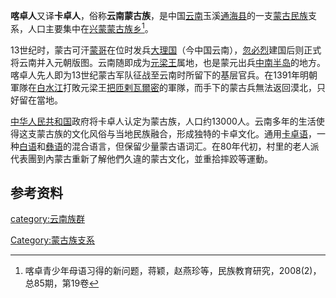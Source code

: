 '''喀卓人'''又译'''卡卓人'''，俗称'''云南蒙古族'''，是中国[[云南|云南]]玉溪[[通海县|通海县]]的一支[[蒙古民族|蒙古民族]]支系，人口主要集中在[[兴蒙蒙古族乡|兴蒙蒙古族乡]]<ref>喀卓青少年母语习得的新问题，蒋颖，赵燕珍等，民族教育研究，2008(2)，总85期，第19卷</ref>。

13世纪时，蒙古可汗[[蒙哥|蒙哥]]在位时发兵[[大理国|大理国]]（今中国云南），[[忽必烈|忽必烈]]建国后则正式将云南并入元朝版图。云南随即成为[[元梁王|元梁王]]属地，也是蒙元出兵[[中南半岛|中南半岛]]的地方。喀卓人先人即为13世纪蒙古军队征战至云南时所留下的基层官兵。在1391年明朝軍隊在[[白水江|白水江]]打敗元梁王[[把匝剌瓦爾密|把匝剌瓦爾密]]的軍隊，而手下的蒙古兵無法返回漠北，只好留在當地。

[[中华人民共和国|中华人民共和国]]政府将卡卓人认定为蒙古族，人口约13000人{{fact}}。云南多年的生活使得这支蒙古族的文化风俗与当地民族融合，形成独特的卡卓文化。通用[[卡卓语|卡卓语]]，一种[[白语|白语]]和[[彝语|彝语]]的混合语言，但保留少量蒙古语词汇。在80年代初，村里的老人派代表團到內蒙古重新了解他們久違的蒙古文化，並重拾摔跤等運動。

==参考资料==
{{reflist}}

{{Mongol Yastan|族}}
[[category:云南族群|category:云南族群]]
[[Category:蒙古族支系|Category:蒙古族支系]]